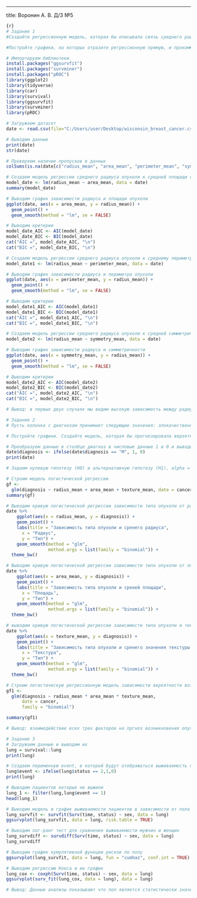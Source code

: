---
title: Воронин А. В. Д/З №5
```{r}
{r}
# Задание 1
#Создайте регрессионную модель, которая бы описывала связь среднего радиуса опухоли и средней площади (а), среднего периметра (б), средней симметричности (в).

#Постройте графики, на которых отразите регрессионную прямую, и прокомментируйте свои находки.

# Импортируем библиотеки
install.packages("ggsurvfit")
install.packages("survminer")
install.packages("pROC")
library(ggplot2)
library(tidyverse)
library(car)
library(survival)
library(ggsurvfit)
library(survminer)
library(pROC)
```
```{r}
# Загружаем датасет
date <- read.csv(file="C:/Users/user/Desktop/wisconsin_breast_cancer.csv")

# Выводим данные
print(date)
str(date)
```
```{r}
# Проверяем наличие пропусков в данных
colSums(is.na(date[c("radius_mean", "area_mean", "perimeter_mean", "symmetry_mean")]))
```
```{r}
# Создаем модель регрессии среднего радиуса опухоли к средней площади опухоли
model_date <- lm(radius_mean ~ area_mean, data = date)
summary(model_date)
```
```{r}
# Выводим график зависимости радиуса и площади опухоли
ggplot(date, aes(x = area_mean, y = radius_mean)) +
  geom_point() +
  geom_smooth(method = "lm", se = FALSE)
```
```{r}
# Выводим критерии
model_date_AIC <- AIC(model_date)
model_date_BIC <- BIC(model_date)
cat("AIC =", model_date_AIC, "\n")
cat("BIC =", model_date_BIC, "\n")
```
```{r}
# Создаем модель регрессии среднего радиуса опухоли к среднему периметру опухоли
model_date1 <- lm(radius_mean ~ perimeter_mean, data = date)
```
```{r}
# Выводим график зависимости радиуса и периметра опухоли
ggplot(date, aes(x = perimeter_mean, y = radius_mean)) +
  geom_point() +
  geom_smooth(method = "lm", se = FALSE)
```
```{r}
# Выводим критерии
model_date1_AIC <- AIC(model_date1)
model_date1_BIC <- BIC(model_date1)
cat("AIC =", model_date1_AIC, "\n")
cat("BIC =", model_date1_BIC, "\n")
```
```{r}
# Создаем модель регрессии среднего радиуса опухоли к средней симметричности 
model_date2 <- lm(radius_mean ~ symmetry_mean, data = date)
```
```{r}
# Выводим график зависимости радиуса и симметричности
ggplot(date, aes(x = symmetry_mean, y = radius_mean)) +
  geom_point() +
  geom_smooth(method = "lm", se = FALSE)
```
```{r}
# Выводим критерии
model_date2_AIC <- AIC(model_date2)
model_date2_BIC <- BIC(model_date2)
cat("AIC =", model_date2_AIC, "\n")
cat("BIC =", model_date2_BIC, "\n")
```
```{r}
# Вывод: в первых двух случаях мы видим высокую зависимость между радиусом опухоли и ее площадью и периметром, на третьем графике зависимость между радиусом и симметричностью опухоли очень слабая.
```
```{r}
# Задание 2
# Пусть колонка с диагнозом принимает следующие значения: злокачественная опухоль — 1, а доброкачественная — 0. Постройте модель, которая бы прогнозировала вероятность возникновения злокачественной опухоли от среднего радиуса (а), средней площади (б), средней текстуры (в).

# Постройте графики. Создайте модель, которая бы прогнозировала вероятность возникновения злокачественной опухоли от всех трех перечисленных факторов.

# Преобразуем данные в столбце диагноз в числовые данные 1 и 0 и выводим данные
date$diagnosis <- ifelse(date$diagnosis == "M", 1, 0)
print(date)
```
```{r}
# Задаем нулевую гипотезу (Н0) и альтернативную гипотезу (Н1), alpha = 0.05

# Строим модель логистической регрессии
gf <-
  glm(diagnosis ~ radius_mean + area_mean + texture_mean, date = cancer, family = "binomial")
summary(gf)
```
```{r}
# Выводим кривую логистической регрессии зависимости типа опухоли от радиуса 
date %>%
    ggplot(aes(x = radius_mean, y = diagnosis)) +
    geom_point() +
    labs(title = "Зависимость типа опухоли и сренего радиуса",
      x = "Радиус",
      y = "Тип") +
    geom_smooth(method = "glm", 
                method.args = list(family = "binomial")) +
  theme_bw()
```
```{r}
# Выводим кривую логистической регрессии зависимости типа опухоли от площади
date %>%
    ggplot(aes(x = area_mean, y = diagnosis)) +
    geom_point() +
    labs(title = "Зависимость типа опухоли и среней площади",
      x = "Площадь",
      y = "Тип") +
    geom_smooth(method = "glm", 
                method.args = list(family = "binomial")) +
  theme_bw()
```
```{r}
# выводим кривую логистической регрессии зависимости типа опухоли и текстуры
date %>%
    ggplot(aes(x = texture_mean, y = diagnosis)) +
    geom_point() +
    labs(title = "Зависимость типа опухоли и сренего значения текстуры опухоли",
      x = "Текстура",
      y = "Тип") +
    geom_smooth(method = "glm", 
                method.args = list(family = "binomial")) +
  theme_bw()
```
```{r}
# Строим логистическую регрессионную модель зависимости вероятности возникновения опухоли от всх трех факторов.
gf1 <-
  glm(diagnosis ~ radius_mean * area_mean * texture_mean,
      date = cancer,
      family = "binomial")

summary(gf1)
```
```{r}
# Вывод: взаимодействие всех трех факторов на пргноз возникновения опухоли статистически не значимы
```
```{r}
# Задание 3
# Загружаем данные и выводим их
lung = survival::lung
print(lung)
```
```{r}
# Создаем переменную event, в которой будут отображаться выживаемость пациента (1-смерть, 0-выживаемость)
lung$event <- ifelse(lung$status == 2,1,0)
print(lung)
```
```{r}
# Выводим пациентов которые не выжили
lung_1 <- filter(lung,lung$event == 1)
head(lung_1)
```
```{r}
# Выводим модель и график выживаемости пациентов в зависимости от пола
lung_survfit <- survfit(Surv(time, status) ~ sex, data = lung)
ggsurvplot(lung_survfit, data = lung, risk.table = TRUE)
```
```{r}
# Выводим лог-ранг тест для сравнения выживаемости мужчин и женщин
lung_survdiff <- survdiff(Surv(time, status) ~ sex, data = lung)
lung_survdiff
```
```{r}
# Выводим график кумулятивной функции рисков по полу
ggsurvplot(lung_survfit, data = lung, fun = "cumhaz", conf.int = TRUE)
```
```{r}
# Выводим регрессию Кокса и ее график
lung_cox <- coxph(Surv(time, status) ~ sex, data = lung)
ggsurvplot(surv_fit(lung_cox, data = lung), data = lung)
```
```{r}
# Вывод: Данные анализы показывают что пол является статистически значимым фактором выживаемости (p-value < 0.05) и у женщин в среднем выживаемость выше чем у мужчин
```


